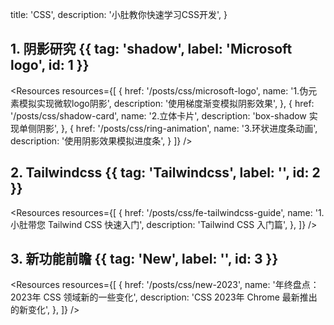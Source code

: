   title: 'CSS',
  description:
    '小肚教你快速学习CSS开发',
}


## 1. 阴影研究 {{ tag: 'shadow', label: 'Microsoft logo', id: 1 }}

<Resources resources={[
  {
    href: '/posts/css/microsoft-logo',
    name: '1.伪元素模拟实现微软logo阴影',
    description: '使用梯度渐变模拟阴影效果',
  },
  {
    href: '/posts/css/shadow-card',
    name: '2.立体卡片',
    description: 'box-shadow 实现单侧阴影',
  },
  {
    href: '/posts/css/ring-animation',
    name: '3.环状进度条动画',
    description: '使用阴影效果模拟进度条',
  }
]} />

## 2. Tailwindcss {{ tag: 'Tailwindcss', label: '', id: 2 }}

<Resources resources={[
  {
    href: '/posts/css/fe-tailwindcss-guide',
    name: '1.小肚带您 Tailwind CSS 快速入门',
    description: 'Tailwind CSS 入门篇',
  },
]} />

## 3. 新功能前瞻 {{ tag: 'New', label: '', id: 3 }}

<Resources resources={[
  {
    href: '/posts/css/new-2023',
    name: '年终盘点：2023年 CSS 领域新的一些变化',
    description: 'CSS 2023年 Chrome 最新推出的新变化',
  },
]} />